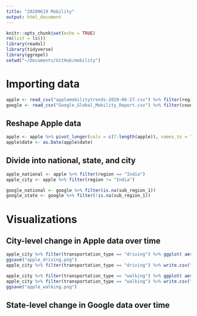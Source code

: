 ```yaml
---
title: "20200619 Mobility"
output: html_document
---
```


```r
knitr::opts_chunk$set(echo = TRUE)
rm(list = ls())
library(readxl)
library(tidyverse)
library(ggrepel)
setwd("~/Documents/GitHub/mobility")
```

# Importing data
```r
apple <- read_csv("applemobilitytrends-2020-06-27.csv") %>% filter(region == "India" | country == "India")
google <- read_csv("Google_Global_Mobility_Report.csv") %>% filter(country_region == "India")
```

## Reshape Apple data
```r
apple <- apple %>% pivot_longer(cols = c(7:length(apple)), names_to = "date")
apple$date <- as.Date(apple$date)
```

## Divide into national, state, and city
```r
apple_national <- apple %>% filter(region == "India")
apple_city <- apple %>% filter(region != "India")

google_national <- google %>% filter(is.na(sub_region_1))
google_state <- google %>% filter(!is.na(sub_region_1))
```

# Visualizations

## City-level change in Apple data over time

```r
apple_city %>% filter(transportation_type == "driving") %>% ggplot( aes(x = date, y = value, color = region )) + geom_smooth(alpha = 0.2) + theme_light() + ggtitle("Changes in driving in cities")
ggsave("apple_driving.png")
apple_city %>% filter(transportation_type == "driving") %>% write.csv("apple_driving.csv")

apple_city %>% filter(transportation_type == "walking") %>% ggplot( aes(x = date, y = value, color = region )) + geom_smooth(alpha = 0.2) + theme_light() + ggtitle("Changes in walking in cities")
apple_city %>% filter(transportation_type == "walking") %>% write.csv("apple_walking.csv")
ggsave("apple_walking.png")
```



## State-level change in Google data over time

